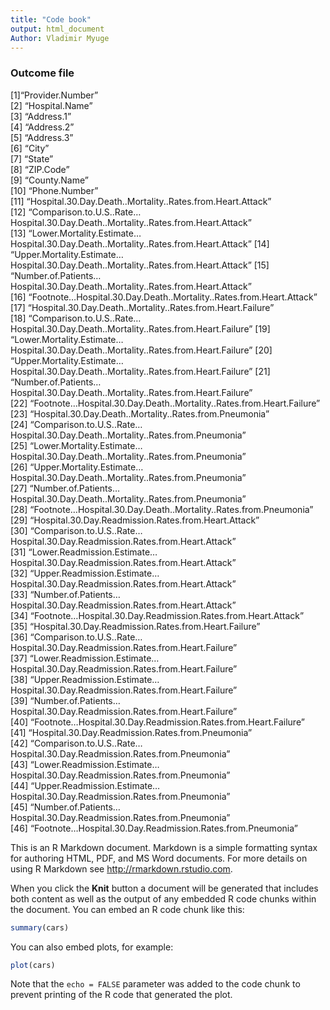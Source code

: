 ```yaml
---
title: "Code book"
output: html_document
Author: Vladimir Myuge
---
```


### Outcome file
 [1]"Provider.Number"                                                                      
 [2] "Hospital.Name"                                                                        
 [3] "Address.1"                                                                            
 [4] "Address.2"                                                                            
 [5] "Address.3"                                                                            
 [6] "City"                                                                                 
 [7] "State"                                                                                
 [8] "ZIP.Code"                                                                             
 [9] "County.Name"                                                                          
[10] "Phone.Number"                                                                         
[11] "Hospital.30.Day.Death..Mortality..Rates.from.Heart.Attack"                            
[12] "Comparison.to.U.S..Rate...Hospital.30.Day.Death..Mortality..Rates.from.Heart.Attack"  
[13] "Lower.Mortality.Estimate...Hospital.30.Day.Death..Mortality..Rates.from.Heart.Attack" 
[14] "Upper.Mortality.Estimate...Hospital.30.Day.Death..Mortality..Rates.from.Heart.Attack" 
[15] "Number.of.Patients...Hospital.30.Day.Death..Mortality..Rates.from.Heart.Attack"       
[16] "Footnote...Hospital.30.Day.Death..Mortality..Rates.from.Heart.Attack"                 
[17] "Hospital.30.Day.Death..Mortality..Rates.from.Heart.Failure"                           
[18] "Comparison.to.U.S..Rate...Hospital.30.Day.Death..Mortality..Rates.from.Heart.Failure" 
[19] "Lower.Mortality.Estimate...Hospital.30.Day.Death..Mortality..Rates.from.Heart.Failure"
[20] "Upper.Mortality.Estimate...Hospital.30.Day.Death..Mortality..Rates.from.Heart.Failure"
[21] "Number.of.Patients...Hospital.30.Day.Death..Mortality..Rates.from.Heart.Failure"      
[22] "Footnote...Hospital.30.Day.Death..Mortality..Rates.from.Heart.Failure"                
[23] "Hospital.30.Day.Death..Mortality..Rates.from.Pneumonia"                               
[24] "Comparison.to.U.S..Rate...Hospital.30.Day.Death..Mortality..Rates.from.Pneumonia"     
[25] "Lower.Mortality.Estimate...Hospital.30.Day.Death..Mortality..Rates.from.Pneumonia"    
[26] "Upper.Mortality.Estimate...Hospital.30.Day.Death..Mortality..Rates.from.Pneumonia"    
[27] "Number.of.Patients...Hospital.30.Day.Death..Mortality..Rates.from.Pneumonia"          
[28] "Footnote...Hospital.30.Day.Death..Mortality..Rates.from.Pneumonia"                    
[29] "Hospital.30.Day.Readmission.Rates.from.Heart.Attack"                                  
[30] "Comparison.to.U.S..Rate...Hospital.30.Day.Readmission.Rates.from.Heart.Attack"        
[31] "Lower.Readmission.Estimate...Hospital.30.Day.Readmission.Rates.from.Heart.Attack"     
[32] "Upper.Readmission.Estimate...Hospital.30.Day.Readmission.Rates.from.Heart.Attack"     
[33] "Number.of.Patients...Hospital.30.Day.Readmission.Rates.from.Heart.Attack"             
[34] "Footnote...Hospital.30.Day.Readmission.Rates.from.Heart.Attack"                       
[35] "Hospital.30.Day.Readmission.Rates.from.Heart.Failure"                                 
[36] "Comparison.to.U.S..Rate...Hospital.30.Day.Readmission.Rates.from.Heart.Failure"       
[37] "Lower.Readmission.Estimate...Hospital.30.Day.Readmission.Rates.from.Heart.Failure"    
[38] "Upper.Readmission.Estimate...Hospital.30.Day.Readmission.Rates.from.Heart.Failure"    
[39] "Number.of.Patients...Hospital.30.Day.Readmission.Rates.from.Heart.Failure"            
[40] "Footnote...Hospital.30.Day.Readmission.Rates.from.Heart.Failure"                      
[41] "Hospital.30.Day.Readmission.Rates.from.Pneumonia"                                     
[42] "Comparison.to.U.S..Rate...Hospital.30.Day.Readmission.Rates.from.Pneumonia"           
[43] "Lower.Readmission.Estimate...Hospital.30.Day.Readmission.Rates.from.Pneumonia"        
[44] "Upper.Readmission.Estimate...Hospital.30.Day.Readmission.Rates.from.Pneumonia"        
[45] "Number.of.Patients...Hospital.30.Day.Readmission.Rates.from.Pneumonia"                
[46] "Footnote...Hospital.30.Day.Readmission.Rates.from.Pneumonia"       




This is an R Markdown document. Markdown is a simple formatting syntax for authoring HTML, PDF, and MS Word documents. For more details on using R Markdown see <http://rmarkdown.rstudio.com>.

When you click the **Knit** button a document will be generated that includes both content as well as the output of any embedded R code chunks within the document. You can embed an R code chunk like this:

```r
summary(cars)
```

You can also embed plots, for example:

```r
plot(cars)
```

Note that the `echo = FALSE` parameter was added to the code chunk to prevent printing of the R code that generated the plot.
